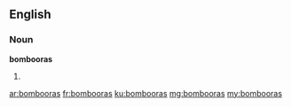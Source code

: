 ==English==

===Noun===
'''bombooras'''

# {{plural of|bomboora}}

[[ar:bombooras]]
[[fr:bombooras]]
[[ku:bombooras]]
[[mg:bombooras]]
[[my:bombooras]]